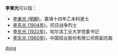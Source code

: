 '''李東光'''可以指：
* [[李東光_(明朝)|李東光 (明朝)]]，嘉靖十四年乙未科進士
* [[李东光_(1904年)|李东光 (1904年)]]，抗日战争烈士
* [[李东光_(1922年)|李东光 (1922年)]]，哈尔滨工业大学党委书记
* [[李东光_(1960年)|李东光 (1960年)]]，中国铝业股份有限公司原副总裁

{{disambig}}

[[Category:三字李姓人名消歧义|dong]]